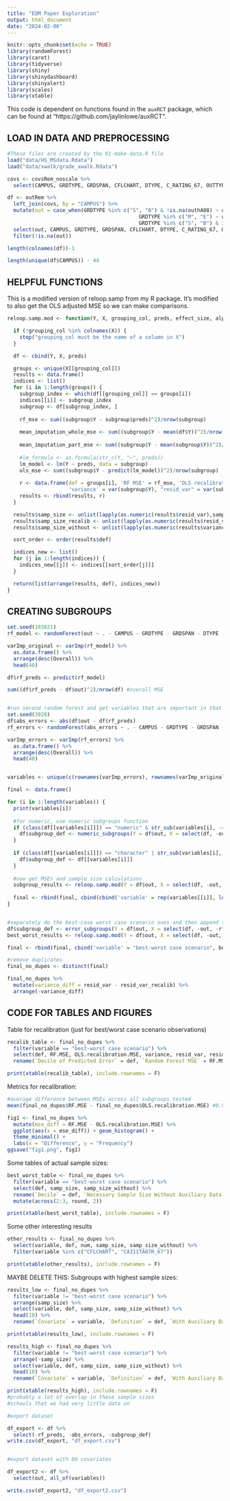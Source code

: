 ```yaml
---
title: "EDM Paper Exploration"
output: html_document
date: "2024-02-06"
---
```


```r
knitr::opts_chunk$set(echo = TRUE)
library(randomForest)
library(caret)
library(tidyverse)
library(shiny)
library(shinydashboard)
library(shinyalert)
library(scales)
library(xtable)
```

This code is dependent on functions found in the `auxRCT` package, which can be found at "https://github.com/jaylinlowe/auxRCT". 
    
## LOAD IN DATA AND PREPROCESSING
```r
#These files are created by the 01-make-data.R file 
load("data/HS_MSdata.Rdata")
load("data/xwalk/grade_xwalk.Rdata")

covs <- covsRem_noscale %>%
  select(CAMPUS, GRDTYPE, GRDSPAN, CFLCHART, DTYPE, C_RATING_67, OUTTYPE, ends_with("_67"), ends_with("_67_mis"))

df <- outRem %>%
  left_join(covs, by = "CAMPUS") %>%
  mutate(out = case_when(GRDTYPE %in% c("S", "B") & !is.na(outhA08) ~ outhA08,
                                           GRDTYPE %in% c("M", "E") ~ outmA08,
                                           GRDTYPE %in% c("S", "B") & is.na(outhA08) ~ outmA08)) %>%
  select(out, CAMPUS, GRDTYPE, GRDSPAN, CFLCHART, DTYPE, C_RATING_67, OUTTYPE, ends_with("_67"), ends_with("_67_mis")) %>%
  filter(!is.na(out))

length(colnames(df))-1

length(unique(df$CAMPUS)) - 44
```


## HELPFUL FUNCTIONS

This is a modified version of reloop.samp from my R package. It's modified to also get the OLS adjusted MSE so we can make comparisons.

```r
reloop.samp.mod <- function(Y, X, grouping_col, preds, effect_size, alpha, beta) {

  if (!grouping_col %in% colnames(X)) {
    stop("grouping_col must be the name of a column in X")
  }

  df <- cbind(Y, X, preds)

  groups <- unique(X[[grouping_col]])
  results <- data.frame()
  indices <- list()
  for (i in 1:length(groups)) {
    subgroup_index <- which(df[[grouping_col]] == groups[i])
    indices[[i]] <- subgroup_index
    subgroup <- df[subgroup_index, ]
    
    rf_mse <- sum((subgroup$Y - subgroup$preds)^2)/nrow(subgroup)
  
    mean_imputation_whole_mse <- sum((subgroup$Y - mean(df$Y))^2)/nrow(subgroup)
  
    mean_imputation_part_mse <- sum((subgroup$Y - mean(subgroup$Y))^2)/nrow(subgroup)
  
    #lm_formula <- as.formula(str_c(Y, "~", preds))
    lm_model <- lm(Y ~ preds, data = subgroup)
    ols_mse <- sum((subgroup$Y - predict(lm_model))^2)/nrow(subgroup)
    
    r <- data.frame(def = groups[i], 'RF MSE' = rf_mse, 'OLS recalibration MSE' = ols_mse, 'num' = nrow(subgroup),
                    'variance' = var(subgroup$Y), "resid_var" = var(subgroup$preds-subgroup$Y), 'resid_var_recalib' = var(subgroup$Y - predict(lm_model)))
    results <- rbind(results, r)
  }

  results$samp_size <- unlist(lapply(as.numeric(results$resid_var),samp_size, effect_size = effect_size, alpha = alpha, beta = beta))
  results$samp_size_recalib <- unlist(lapply(as.numeric(results$resid_var_recalib),samp_size, effect_size = effect_size, alpha = alpha, beta = beta))
  results$samp_size_without <- unlist(lapply(as.numeric(results$variance), samp_size, effect_size = effect_size, alpha = alpha, beta = beta))

  sort_order <- order(results$def)

  indices_new <- list()
  for (j in 1:length(indices)) {
    indices_new[[j]] <- indices[[sort_order[j]]]
  }

  return(list(arrange(results, def), indices_new))
}
```


## CREATING SUBGROUPS 
```r

set.seed(103821)
rf_model <- randomForest(out ~ . - CAMPUS - GRDTYPE - GRDSPAN - DTYPE - OUTTYPE, data = df)

varImp_original <- varImp(rf_model) %>%
  as.data.frame() %>%
  arrange(desc(Overall)) %>%
  head(40)

df$rf_preds <- predict(rf_model)

sum((df$rf_preds - df$out)^2)/nrow(df) #overall MSE 


#run second random forest and get variables that are important in that random forest
set.seed(3928)
df$abs_errors <- abs(df$out - df$rf_preds)
rf_errors <- randomForest(abs_errors ~ . - CAMPUS - GRDTYPE - GRDSPAN - DTYPE - OUTTYPE - rf_preds - out, data = df)

varImp_errors <- varImp(rf_errors) %>%
  as.data.frame() %>%
  arrange(desc(Overall)) %>%
  head(40)


variables <- unique(c(rownames(varImp_errors), rownames(varImp_original), "CFLCHART"))

final <- data.frame()

for (i in 1:length(variables)) {
  print(variables[i])
  
  #for numeric, use numeric subgroups function 
  if (class(df[[variables[i]]]) == "numeric" & str_sub(variables[i], -4, -1) != "_mis") {
    df$subgroup_def <- numeric_subgroups(Y = df$out, X = select(df, -out, -rf_preds, -abs_errors), grouping_col = variables[i], preds = df$rf_preds, max_groups = 10)
  }
  
  if (class(df[[variables[i]]]) == "character" | str_sub(variables[i], -4, -1) == "_mis") {
    df$subgroup_def <- df[[variables[i]]]
  }
  
  #now get MSEs and sample size calculations
  subgroup_results <- reloop.samp.mod(Y = df$out, X = select(df, -out, -rf_preds, -abs_errors), grouping_col = "subgroup_def", preds = df$rf_preds, effect_size = 0.2 * sd(df$out), alpha = 0.05, beta = 0.2)
  
  final <- rbind(final, cbind(cbind('variable' = rep(variables[[i]], length(subgroup_results[[1]])), subgroup_results[[1]])))
}


#separately do the best-case worst case scenario ones and then append them
df$subgroup_def <- error_subgroups(Y = df$out, X = select(df, -out, -rf_preds, -abs_errors, -CAMPUS, -GRDTYPE, -DTYPE, -OUTTYPE), preds = df$rf_preds)
best_worst_results <- reloop.samp.mod(Y = df$out, X = select(df, -out, -rf_preds, -abs_errors), grouping_col = "subgroup_def", preds = df$rf_preds, effect_size = 0.2 * sd(df$out), alpha = 0.05, beta = 0.2)

final <- rbind(final, cbind('variable' = "best-worst case scenario", best_worst_results[[1]]))

#remove duplicates
final_no_dupes <- distinct(final) 
```


```r
final_no_dupes %>%
  mutate(variance_diff = resid_var - resid_var_recalib) %>%
  arrange(-variance_diff)
```


## CODE FOR TABLES AND FIGURES 

Table for recalibration (just for best/worst case scenario observations)
```r
recalib_table <- final_no_dupes %>%
  filter(variable == "best-worst case scenario") %>%
  select(def, RF.MSE, OLS.recalibration.MSE, variance, resid_var, resid_var_recalib) %>%
  rename(`Decile of Predicted Error` = def, `Random Forest MSE` = RF.MSE, `Recalibrated MSE` = OLS.recalibration.MSE, `Outcome Variance` = variance, `Residual Variance` = resid_var, `Recalibrated Residual Variance` = resid_var_recalib) 

print(xtable(recalib_table), include.rownames = F)
```


Metrics for recalibration:
```r
#average difference between MSEs across all subgroups tested 
mean(final_no_dupes$RF.MSE - final_no_dupes$OLS.recalibration.MSE) #0.967

fig1 <- final_no_dupes %>%
  mutate(mse_diff = RF.MSE - OLS.recalibration.MSE) %>%
  ggplot(aes(x = mse_diff)) + geom_histogram() +
  theme_minimal() +
  labs(x = "Difference", y = "Frequency") 
ggsave("fig1.png", fig1)
```

Some tables of actual sample sizes:

```r
best_worst_table <- final_no_dupes %>%
  filter(variable == "best-worst case scenario") %>%
  select(def, samp_size, samp_size_without) %>%
  rename(`Decile` = def, `Necessary Sample Size Without Auxiliary Data` = samp_size_without, `Necessary Sample Size With Auxiliary Data` = samp_size) %>%
  mutate(across(2:3, round, 2))

print(xtable(best_worst_table), include.rownames = F)
```

Some other interesting results 
```r
other_results <- final_no_dupes %>%
  select(variable, def, num, samp_size, samp_size_without) %>%
  filter(variable %in% c("CFLCHART", "CA311TA07R_67"))

print(xtable(other_results), include.rownames = F)
```




MAYBE DELETE THIS: 
Subgroups with highest sample sizes:
```r
results_low <- final_no_dupes %>%
  filter(variable != "best-worst case scenario") %>%
  arrange(samp_size) %>%
  select(variable, def, samp_size, samp_size_without) %>%
  head(10) %>%
  rename(`Covariate` = variable, `Definition` = def, `With Auxiliary Data` = samp_size, `Without Auxiliary Data` = samp_size_without)

print(xtable(results_low), include.rownames = F)

results_high <- final_no_dupes %>%
  filter(variable != "best-worst case scenario") %>%
  arrange(-samp_size) %>%
  select(variable, def, samp_size, samp_size_without) %>%
  head(10) %>%
  rename(`Covariate` = variable, `Definition` = def, `With Auxiliary Data` = samp_size, `Without Auxiliary Data` = samp_size_without)

print(xtable(results_high), include.rownames = F)
#probably a lot of overlap in these sample sizes
#schools that we had very little data on 
```

```r
#export dataset

df_export <- df %>%
  select(-rf_preds, -abs_errors, -subgroup_def)
write.csv(df_export, "df_export.csv")


#export dataset with 80 covariates

df_export2 <- df %>%
  select(out, all_of(variables))

write.csv(df_export2, "df_export2.csv")
```

